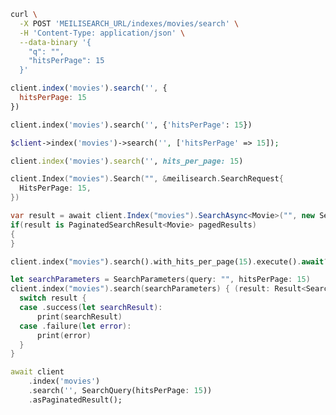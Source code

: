 <CodeGroup>

```bash cURL
curl \
  -X POST 'MEILISEARCH_URL/indexes/movies/search' \
  -H 'Content-Type: application/json' \
  --data-binary '{
    "q": "",
    "hitsPerPage": 15
  }'
```

```javascript JS
client.index('movies').search('', {
  hitsPerPage: 15
})
```

```python Python
client.index('movies').search('', {'hitsPerPage': 15})
```

```php PHP
$client->index('movies')->search('', ['hitsPerPage' => 15]);
```

```ruby Ruby
client.index('movies').search('', hits_per_page: 15)
```

```go Go
client.Index("movies").Search("", &meilisearch.SearchRequest{
  HitsPerPage: 15,
})
```

```csharp C#
var result = await client.Index("movies").SearchAsync<Movie>("", new SearchQuery { HitsPerPage = 15 });
if(result is PaginatedSearchResult<Movie> pagedResults)
{
}
```

```rust Rust
client.index("movies").search().with_hits_per_page(15).execute().await?;
```

```swift Swift
let searchParameters = SearchParameters(query: "", hitsPerPage: 15)
client.index("movies").search(searchParameters) { (result: Result<Searchable<Movie>, Swift.Error>) in
  switch result {
  case .success(let searchResult):
      print(searchResult)
  case .failure(let error):
      print(error)
  }
}
```

```dart Dart
await client
    .index('movies')
    .search('', SearchQuery(hitsPerPage: 15))
    .asPaginatedResult();
```
</CodeGroup>